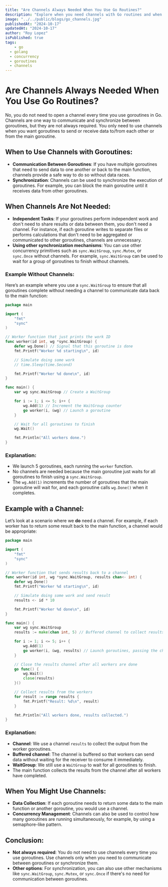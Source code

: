 ```yaml
---
title: "Are Channels Always Needed When You Use Go Routines?"
description: "Explore when you need channels with Go routines and when other synchronization methods like WaitGroup are sufficient."
image: "../../public/blogs/go_channels.jpg"
publishedAt: "2024-10-17"
updatedAt: "2024-10-17"
author: "Roy Lopez"
isPublished: true
tags:
	- go
  - golang
  - concurrency
  - goroutines
  - channels
---
```


# Are Channels Always Needed When You Use Go Routines?

No, you do not need to open a channel every time you use goroutines in Go. Channels are one way to communicate and synchronize between goroutines, but they are not always required. You only need to use channels when you want goroutines to send or receive data to/from each other or from the main goroutine.

## When to Use Channels with Goroutines:

- **Communication Between Goroutines**: If you have multiple goroutines that need to send data to one another or back to the main function, channels provide a safe way to do so without data races.
- **Synchronization**: Channels can be used to synchronize the execution of goroutines. For example, you can block the main goroutine until it receives data from other goroutines.

## When Channels Are Not Needed:

- **Independent Tasks**: If your goroutines perform independent work and don't need to share results or data between them, you don't need a channel. For instance, if each goroutine writes to separate files or performs calculations that don't need to be aggregated or communicated to other goroutines, channels are unnecessary.
- **Using other synchronization mechanisms**: You can use other concurrency primitives such as `sync.WaitGroup`, `sync.Mutex`, or `sync.Once` without channels. For example, `sync.WaitGroup` can be used to wait for a group of goroutines to finish without channels.

### Example Without Channels:

Here’s an example where you use a `sync.WaitGroup` to ensure that all goroutines complete without needing a channel to communicate data back to the main function:

```go
package main

import (
	"fmt"
	"sync"
)

// Worker function that just prints the work ID
func worker(id int, wg *sync.WaitGroup) {
	defer wg.Done() // Signal that this goroutine is done
	fmt.Printf("Worker %d starting\n", id)

	// Simulate doing some work
	// time.Sleep(time.Second)

	fmt.Printf("Worker %d done\n", id)
}

func main() {
	var wg sync.WaitGroup // Create a WaitGroup

	for i := 1; i <= 5; i++ {
		wg.Add(1) // Increment the WaitGroup counter
		go worker(i, &wg) // Launch a goroutine
	}

	// Wait for all goroutines to finish
	wg.Wait()

	fmt.Println("All workers done.")
}
```

### Explanation:

- We launch 5 goroutines, each running the `worker` function.
- No channels are needed because the main goroutine just waits for all goroutines to finish using a `sync.WaitGroup`.
- The `wg.Add(1)` increments the number of goroutines that the main goroutine will wait for, and each goroutine calls `wg.Done()` when it completes.

## Example with a Channel:

Let’s look at a scenario where we **do** need a channel. For example, if each worker has to return some result back to the main function, a channel would be appropriate:

```go
package main

import (
	"fmt"
	"sync"
)

// Worker function that sends results back to a channel
func worker(id int, wg *sync.WaitGroup, results chan<- int) {
	defer wg.Done()
	fmt.Printf("Worker %d starting\n", id)

	// Simulate doing some work and send result
	results <- id * 10

	fmt.Printf("Worker %d done\n", id)
}

func main() {
	var wg sync.WaitGroup
	results := make(chan int, 5) // Buffered channel to collect results

	for i := 1; i <= 5; i++ {
		wg.Add(1)
		go worker(i, &wg, results) // Launch goroutines, passing the channel
	}

	// Close the results channel after all workers are done
	go func() {
		wg.Wait()
		close(results)
	}()

	// Collect results from the workers
	for result := range results {
		fmt.Printf("Result: %d\n", result)
	}

	fmt.Println("All workers done, results collected.")
}
```

### Explanation:

- **Channel**: We use a channel `results` to collect the output from the worker goroutines.
- **Buffered channel**: The channel is buffered so that workers can send data without waiting for the receiver to consume it immediately.
- **WaitGroup**: We still use a `WaitGroup` to wait for all goroutines to finish.
- The main function collects the results from the channel after all workers have completed.

## When You Might Use Channels:

- **Data Collection**: If each goroutine needs to return some data to the main function or another goroutine, you would use a channel.
- **Concurrency Management**: Channels can also be used to control how many goroutines are running simultaneously, for example, by using a semaphore-like pattern.

## Conclusion:

- **Not always required**: You do not need to use channels every time you use goroutines. Use channels only when you need to communicate between goroutines or synchronize them.
- **Other options**: For synchronization, you can also use other mechanisms like `sync.WaitGroup`, `sync.Mutex`, or `sync.Once` if there's no need for communication between goroutines.
